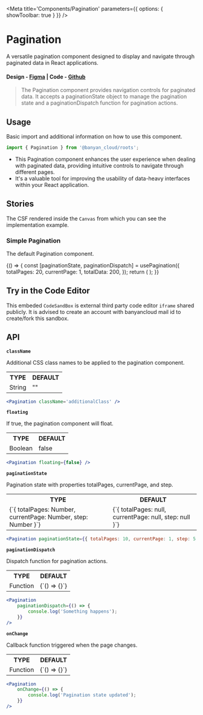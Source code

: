 

<Meta title='Components/Pagination' parameters={{ options: { showToolbar: true } }} />

# Pagination

A versatile pagination component designed to display and navigate through paginated data in React applications.

#### Design - [Figma](https://www.figma.com/file/e9opoAtQHBo4vFd6u0Co98/Component-Library?type=design&node-id=1712-44479&mode=design&t=0c2K2ujwYT3NGWlW-0) | Code - [Github](https://github.com/banyandata-cloud/roots/tree/main/components/pagination)

> The Pagination component provides navigation controls for paginated data. It accepts a paginationState object to manage the pagination state and a paginationDispatch function for pagination actions.

## Usage

Basic import and additional information on how to use this component.

```js
import { Pagination } from '@banyan_cloud/roots';
```

-   This Pagination component enhances the user experience when dealing with paginated data, providing intuitive controls to navigate through different pages.
-   It's a valuable tool for improving the usability of data-heavy interfaces within your React application.

## Stories

The CSF rendered inside the `Canvas` from which you can see the implementation example.

### Simple Pagination

The default Pagination component.

<Canvas>
	<Story name='Default Pagination'>
		{() => {
			const [paginationState, paginationDispatch] = usePagination({
				totalPages: 20,
				currentPage: 1,
				totalData: 200,
			});
			return (
				<ThemedContainer theme='light'>
					<Pagination
						loading={false}
						{...{
							paginationState,
							paginationDispatch,
						}}
					/>
				</ThemedContainer>
			);
		}}
	</Story>
</Canvas>

## Try in the Code Editor

This embeded `CodeSandBox` is external third party code editor `iframe` shared publicly. It is advised to create an account with banyancloud mail id to create/fork this sandbox.

## API

**`className`**

Additional CSS class names to be applied to the pagination component.

<table style={{ width: '100%' }}>
	<tr>
		<th style={{ textAlign: 'left', width: '50%' }}>TYPE</th>
		<th style={{ textAlign: 'left', width: '50%' }}>DEFAULT</th>
	</tr>
	<tr>
		<td>String</td>
		<td>""</td>
	</tr>
</table>

```jsx
<Pagination className='additionalClass' />
```

**`floating`**

If true, the pagination component will float.

<table style={{ width: '100%' }}>
	<tr>
		<th style={{ textAlign: 'left', width: '50%' }}>TYPE</th>
		<th style={{ textAlign: 'left', width: '50%' }}>DEFAULT</th>
	</tr>
	<tr>
		<td>Boolean</td>
		<td>false</td>
	</tr>
</table>

```jsx
<Pagination floating={false} />
```

**`paginationState`**

Pagination state with properties totalPages, currentPage, and step.

<table style={{ width: '100%' }}>
	<tr>
		<th style={{ textAlign: 'left', width: '50%' }}>TYPE</th>
		<th style={{ textAlign: 'left', width: '50%' }}>DEFAULT</th>
	</tr>
	<tr>
		<td>{`{ totalPages: Number, currentPage: Number, step: Number }`}</td>
		<td>{`{ totalPages: null, currentPage: null, step: null }`}</td>
	</tr>
</table>

```jsx
<Pagination paginationState={{ totalPages: 10, currentPage: 1, step: 5 }} />
```

**`paginationDispatch`**

Dispatch function for pagination actions.

<table style={{ width: '100%' }}>
	<tr>
		<th style={{ textAlign: 'left', width: '50%' }}>TYPE</th>
		<th style={{ textAlign: 'left', width: '50%' }}>DEFAULT</th>
	</tr>
	<tr>
		<td>Function</td>
		<td>{`() => {}`}</td>
	</tr>
</table>

```jsx
<Pagination
	paginationDispatch={() => {
		console.log('Something happens');
	}}
/>
```

**`onChange`**

Callback function triggered when the page changes.

<table style={{ width: '100%' }}>
	<tr>
		<th style={{ textAlign: 'left', width: '50%' }}>TYPE</th>
		<th style={{ textAlign: 'left', width: '50%' }}>DEFAULT</th>
	</tr>
	<tr>
		<td>Function</td>
		<td>{`() => {}`}</td>
	</tr>
</table>

```jsx
<Pagination
	onChange={() => {
		console.log('Pagination state updated');
	}}
/>
```
